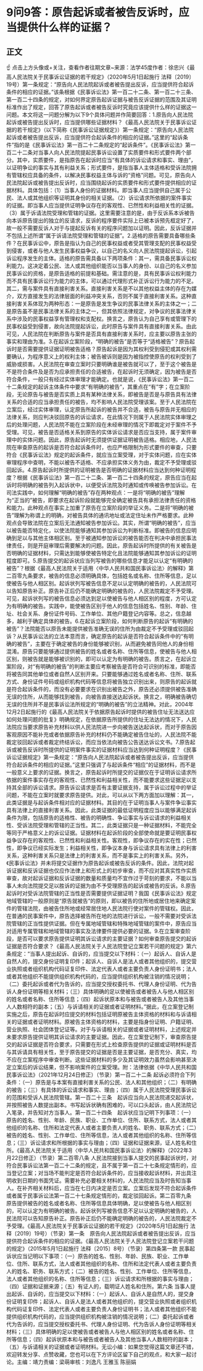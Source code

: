 # 9问9答：原告起诉或者被告反诉时，应当提供什么样的证据？
## 正文
☝ 点击上方头像或+关注，查看作者往期文章~来源：法学45度作者：徐忠兴《最高人民法院关于民事诉讼证据的若干规定》（2020年5月1日起施行 法释〔2019〕19号）第一条规定：“原告向人民法院起诉或者被告提出反诉，应当提供符合起诉条件的相应的证据。”该条根据《民事诉讼法》第一百二十二条、第一百二十三条、第一百二十四条的规定，对如何界定原告起诉证据与被告反诉证据的范围及其证明标准作出了规定，回答了原告起诉或者被告反诉时究竟应该提供什么样的证据这一问题。本文将这一问题分解为以下9个具体问题并作简要回答：1.原告向人民法院起诉或被告提出反诉时，应当提供哪些证据材料？《最高人民法院关于民事诉讼证据的若干规定》（以下简称《民事诉讼证据规定》）第一条规定：“原告向人民法院起诉或者被告提出反诉，应当提供符合起诉条件的相应的证据。”这里的“起诉条件”指的是《民事诉讼法》第一百二十二条规定的“起诉条件”。《民事诉讼法》第一百二十二条对当事人向人民法院提起民事诉讼设置了实质要件和形式要件两个部分。其中，实质要件，是指原告在起诉时应当“有具体的诉讼请求和事实、理由”，以证明争讼的事实与其有利益关系；形式要件，是指当事人主体适格和受诉法院拥有管辖权应具备的条件，以解决民事权益主体与诉的“资格”问题。可见，原告向人民法院起诉或被告提出反诉时，应当围绕起诉的实质要件和形式要件提供相应的证据材料。具体包括：（1）当事人身份的证据材料。即当事人应当提供自己属于公民、法人或其他组织等证明其身份的相关证据。（2）诉讼请求所依据的案件事实的证据。即当事人应当提供证明争议存在的客观性、已然性和利益相关性的证据。（3）属于诉请法院受理和管辖的证据。这里需要注意的是，由于反诉系本诉被告向本诉原告提出的独立的反请求，反诉的程序要件实际上已被本诉预先框定好了，故一般不需要反诉人对于与提起反诉有关的程序问题加以证明。因此，反诉证据并不包括上述所谓“属于诉请法院受理和管辖的证据”。2.适格的原告需要具备哪些条件？在民事诉讼中，原告是指认为自己的民事权益或者受其管理支配的民事权益受到侵害，或者与他人发生民事权益争议，以自己的名义向人民法院提起诉讼，引起诉讼程序发生的主体。适格的原告需具备以下两项条件：其一，需具备民事诉讼权利能力。这决定着公民、法人或其他组织能否以当事人的身份、以自己的名义参加民事诉讼的资格，是原告适格的前提和基础。需注意的是，具有民事诉讼权利能力而不具有民事诉讼行为能力的主体，可以通过代理形式补正诉讼行为能力的不足。其二，需与案件具有直接利害关系。直接利害关系是不以其他权益主体的存在为媒介，双方直接发生的法律层面的利益冲突关系，否则不属于直接利害关系。这种直接利害关系体现为两种形态：一是原告是发生争议的民事法律关系的主体之一；二是原告虽不是民事法律关系的主体之一，但其依照法律规定，对争议的民事法律关系中涉及的民事权益享有管理权和支配权。换言之，原告认为自己享有或管理下的民事权益受到侵害，故向法院提起诉讼，此时原告与案件具有直接利害关系。由此可见，人民法院在判断原告与案件是否具有直接利害关系时，应主要以原告主张的事实和理由为准。3.在起诉立案阶段，“明确的被告”是否等于“适格被告”？原告起诉时是否需要提供证据证明被告适格？原告起诉是因为其权利受到侵犯或其权利需要确认，为程序意义上的权利主体；被告被诉则是因为被指控使原告的权利受到了威胁或损害。人民法院在审查立案时只要明确谁是被告就可以了，至于这个被告是不是符合条件及是否为应承担责任的合适被告，在起诉时无须确定，因为被告是否符合条件，一般只有经过实体审理才能确定。也就是说，《民事诉讼法》第一百二十二条规定的起诉主体条件中要求“有明确的被告”，其重点在“有”字；在立案阶段，无论原告与被告是否实质上具有某种法律关系，即被告是否是与原告具有法律关系的合适的应当承担责任的被告，均不影响人民法院受理该案。至于人民法院在立案后，经过实体审理，认定原告所起诉的被告并不合适，被告与原告并无相应的法律关系，则应判决驳回原告的诉讼请求，在此情况下则属于人民法院实体审理之后的处理问题，人民法院不能在立案阶段在未经审理的情况下即裁定对于案件不予受理。可见，被告是否适格关系到原告的实体诉讼请求是否应当支持，属于案件审理中的实体问题。因此，原告起诉时无须提供证据证明被告适格。相应地，人民法院在审查原告的起诉是否符合起诉条件时，也应严格限制为形式要件的审查，只要符合《民事诉讼法》规定的起诉条件，就应当立案受理，对于实体问题，应在实体审理程序中查明，不能以被告不适格、不应承担实体义务为由，裁定不予受理或驳回起诉。4.原告起诉时所提供的证明被告是否明确的证据材料应当达到何种证明程度？根据《民事诉讼法》第一百二十二条、第一百二十四条的规定，原告应当在起诉时将明确的被告列入起诉状中，以便受诉法院及时通知或传唤被告参加诉讼。在司法实践中，如何理解“明确的被告”存在两种观点：一是将“明确的被告”理解为“正当的”被告，即要求在起诉阶段就能够完全确定被告具有承担法律责任的资格和能力。此种观点在事实上加重了原告在立案阶段的举证义务。二是将“明确的被告”理解为称谓上的明确，对被告具体的通讯地址或法定住址未作严格要求。此种观点会导致法院在立案后无法通知被告参加诉讼。其实，所谓“明确的被告”，应当以被告能否特定化，以使法院能够通知其参加诉讼为判断标准。即被告的信息应明确到足以与其他主体相区别。至于被通知参加诉讼的被告能否在判决中承担民事法律责任，则是开庭审理后需要解决的问题。因此，原告起诉时所提供的有关被告是否明确的证据材料，只需达到能够使被告特定化且法院能够通知其参加诉讼的证明程度即可。5.原告提交的起诉状应当列写被告的哪些信息才能足以认定“有明确的被告”？根据《最高人民法院关于适用〈中华人民共和国民事诉讼法〉的解释》第二百零九条要求，被告的信息必须明确具体，包括姓名或名称、住所等信息，足以使被告与他人相区别。起诉状列写被告信息不足以认定明确的被告的，人民法院可以告知原告补正。原告补正后仍不能确定明确的被告的，人民法院裁定不予受理。可见，起诉状列写的被告信息必须达到足以使被告与他人相区别的程度，方可认定为有明确的被告。实践中，能使被告区别于他人的信息包括姓名、性别、年龄、住址、社会关系、身份证件号码、工作单位、其他户籍登记内容等。总之，信息越多，越利于确定具体的被告。6.在起诉立案阶段，如何判断原告的起诉“有明确的被告”？法院能否以原告未能提供被告准确无误的住所为由裁定不予受理或驳回起诉？从民事诉讼法的立法本意而言，确定原告的起诉是否符合起诉条件中的“有明确的被告”，主要在于确定被告的身份能够被识别，从而避免被告同他人的身份相混淆。原告只要能够通过提供被告的姓名或者名称、住所等信息，使被告与他人相区别，则被告就是能够被识别的，即可以认定为有明确的被告。质言之，在起诉立案阶段，对“有明确的被告”的判断主要应考察被告是否符合可识别的标准，即能否将被告同其他单位或者自然人区别开来。只要能够通过姓名或者名称、住所、联系方式、身份证件号码或组织机构代码等信息将被告独立识别出来，则原告的起诉就是符合起诉条件的，而没有必要要求在识别出被告之外，原告还必须提供被告准确无误的住所，从而能够找到被告，向被告直接送达起诉状。换言之，明确被告确切无误的住所并不是民事诉讼法所规定的“明确的被告”的立法精神。对此，2004年12月2日起施行的《最高人民法院关于依据原告起诉时提供的被告住址无法送达应如何处理问题的批复》明确规定，在依据原告所提供的住址无法达的情况下，人民法院应当要求原告补充材料以供人民法院进一步向被告送达起诉状，而对于原告因客观原因不能补充或者依据原告补充的材料仍不能确定被告住址的，人民法院不能裁定驳回起诉或者裁定终结诉讼，而应当依法向被告公告送达诉讼文书。7.原告起诉或被告反诉时所提供的证明案件事实的证据材料应当达到何种证明程度？《民事诉讼证据规定》第一条规定：“原告向人民法院起诉或者被告提出反诉，应当提供符合起诉条件的相应的证据。”这里只强调了与起诉条件“相应”的证据材料，而不是一般意义上要求的证据。换言之，原告起诉时所提交的证据仅在于证明诉讼请求所依据的案件事实存在的客观性、已然性和利益相关性，而不能要求这些证据足以支持其全部的诉讼请求。原告诉讼请求是否有主要证据支持，属于诉讼过程中的举证问题，不能在立案时就要求原告提供。对此，可以从以下两方面加以理解：其一，此类证据是与起诉条件相对应的证据材料。其目的在于证明当事人与案件争讼事实具有法律上的直接利害关系。因此，此类证据的最低证明程度应当以能够满足起诉条件为限，包括原告的适格性、被告的明确性、争讼事实与诉讼请求的利益相关性、受诉法院受理和管辖的正当性。其二，此类证据只是一种证据材料，不能完全等同于严格意义上的诉讼证据。证据材料在起诉阶段的全部使命就是要证明民事权益争议存在的客观性、已然性和利益相关性。客观性，即争议存在的实在性；已然性，即争议已经实际发生；利益相关性，即争议本身与诉讼请求具有法律上的利害关系，这种利害关系只是法律上的利害关系，而不是事实上的利害关系。另外，《民事诉讼法》并未将提交证据作为原告起诉或被告反诉的条件。因此，法院对起诉证据和反诉证据也仅应作法律上和形式上的初步审查，而不应对其真实性作实质审查，故对起诉证据和反诉证据的数量和质量均不宜作过于苛刻的要求，不能以当事人未向法院提交足以胜诉的证据为由不予受理原告的起诉或被告的反诉。8.原告起诉时对受诉法院管辖的正当性是否需要提供证据证明？我国《民事诉讼法》规定地域管辖的一般原则是“原告就被告”的原则，即以被告的住所地或居住地来确定案件的管辖法院，由被告住所地或经常居住地人民法院行使对案件的管辖权。因此，在普通的民事案件中，原告选择被告所在地的法院进行诉讼，一般不需要对受诉法院管辖的正当性提供证据。但在专属地域管辖和特殊地域管辖的案件中，原告应当对适用专属管辖和地域管辖的事实及法律要件提供必要的证据。9.在立案审查阶段，是否可以要求原告提供证明其诉讼请求的主要证据？如何审查原告提交的起诉证据是否符合要求？《最高人民法院关于人民法院登记立案若干问题的规定》第六条规定：“当事人提出起诉、自诉的，应当提交以下材料：（一）起诉人、自诉人是自然人的，提交身份证明复印件；起诉人、自诉人是法人或者其他组织的，提交营业执照或者组织机构代码证复印件、法定代表人或者主要负责人身份证明书；法人或者其他组织不能提供组织机构代码的，应当提供组织机构被注销的情况说明；（二）委托起诉或者代为告诉的，应当提交授权委托书、代理人身份证明、代为告诉人身份证明等相关材料；（三）具体明确的足以使被告或者被告人与他人相区别的姓名或者名称、住所等信息；（四）起诉状原本和与被告或者被告人及其他当事人人数相符的副本；（五）与诉请相关的证据或者证明材料。”据此，在立案登记制实施之后，原告在起诉时应提交的材料包括证明原被告主体资格的材料和与诉请相关的证据或者证明材料。原被告主体资格的材料，主要是指身份证明、户籍证明、营业执照、社会团体登记证等。对于与诉请相关的证据或者证明材料，上述规定并未要求原告提供证明其诉讼请求的主要证据。因此，在立案登记制下，审查原告提交的起诉证据是否符合要求，只需要在形式上检查原告提供的证据或证明材料是否与其诉请具有相关性，至于原告提交的证据是否是主要证据，是否充分、真实，均不应在立案程序中审查判断。这些证据材料的多少及其证明效力虽然会影响甚至决定立案后的诉讼结果，但不影响案件的立案受理。附：法律依据《中华人民共和国民事诉讼法》（2021年12月24日修正）（节录）第一百二十二条  起诉必须符合下列条件：（一）原告是与本案有直接利害关系的公民、法人和其他组织；（二）有明确的被告；（三）有具体的诉讼请求和事实、理由；（四）属于人民法院受理民事诉讼的范围和受诉人民法院管辖。第一百二十三条　起诉应当向人民法院递交起诉状，并按照被告人数提出副本。书写起诉状确有困难的，可以口头起诉，由人民法院记入笔录，并告知对方当事人。第一百二十四条　起诉状应当记明下列事项：（一）原告的姓名、性别、年龄、民族、职业、工作单位、住所、联系方式，法人或者其他组织的名称、住所和法定代表人或者主要负责人的姓名、职务、联系方式；（二）被告的姓名、性别、工作单位、住所等信息，法人或者其他组织的名称、住所等信息；（三）诉讼请求和所根据的事实与理由；（四）证据和证据来源，证人姓名和住所。《最高人民法院关于适用〈中华人民共和国民事诉讼法〉的解释》（2022年3月22日修正）（节录）第二百零八条  人民法院接到当事人提交的民事起诉状时，对符合民事诉讼法第一百二十二条的规定，且不属于第一百二十七条规定情形的，应当登记立案；对当场不能判定是否符合起诉条件的，应当接收起诉材料，并出具注明收到日期的书面凭证。需要补充必要相关材料的，人民法院应当及时告知当事人。在补齐相关材料后，应当在七日内决定是否立案。立案后发现不符合起诉条件或者属于民事诉讼法第一百二十七条规定情形的，裁定驳回起诉。第二百零九条  原告提供被告的姓名或者名称、住所等信息具体明确，足以使被告与他人相区别的，可以认定为有明确的被告。起诉状列写被告信息不足以认定明确的被告的，人民法院可以告知原告补正。原告补正后仍不能确定明确的被告的，人民法院裁定不予受理。《最高人民法院关于民事诉讼证据的若干规定》（2020年5月1日起施行 法释〔2019〕19号）（节录）第一条　原告向人民法院起诉或者被告提出反诉，应当提供符合起诉条件的相应的证据。《最高人民法院关于人民法院登记立案若干问题的规定》（2015年5月1日起施行  法释〔2015〕8号）（节录）第四条第一款  民事起诉状应当记明以下事项：（一）原告的姓名、性别、年龄、民族、职业、工作单位、住所、联系方式，法人或者其他组织的名称、住所和法定代表人或者主要负责人的姓名、职务、联系方式；（二）被告的姓名、性别、工作单位、住所等信息，法人或者其他组织的名称、住所等信息；（三）诉讼请求和所根据的事实与理由；（四）证据和证据来源；（五）有证人的，载明证人姓名和住所。第六条  当事人提出起诉、自诉的，应当提交以下材料：（一）起诉人、自诉人是自然人的，提交身份证明复印件；起诉人、自诉人是法人或者其他组织的，提交营业执照或者组织机构代码证复印件、法定代表人或者主要负责人身份证明书；法人或者其他组织不能提供组织机构代码的，应当提供组织机构被注销的情况说明；（二）委托起诉或者代为告诉的，应当提交授权委托书、代理人身份证明、代为告诉人身份证明等相关材料；（三）具体明确的足以使被告或者被告人与他人相区别的姓名或者名称、住所等信息；（四）起诉状原本和与被告或者被告人及其他当事人人数相符的副本；（五）与诉请相关的证据或者证明材料。无讼小编：如果您觉得这篇文章还不错，欢迎转发分享、点赞收藏，您也可以在下方评论区留下自己的观点，和大家一起讨论。主编：靖力责编：梁萌审核：刘逸凡 王雅玉 陈丽娟